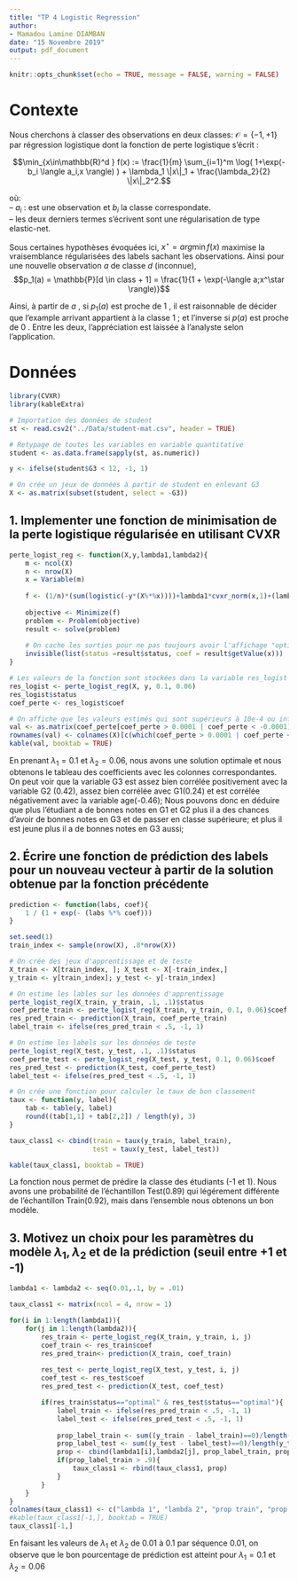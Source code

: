 ```yaml
---
title: "TP 4 Logistic Regression"
author: 
- Mamadou Lamine DIAMBAN
date: "15 Novembre 2019"
output: pdf_document
---
```


```r
knitr::opts_chunk$set(echo = TRUE, message = FALSE, warning = FALSE)
```

# Contexte
Nous cherchons à classer des observations en deux classes: $\mathcal{O} = \{-1 , +1 \}$ par régression logistique dont la fonction de perte logistique s'écrit :

$$\min_{x\in\mathbb{R}^d } f(x) := \frac{1}{m}  \sum_{i=1}^m  \log( 1+\exp(-b_i \langle a_i,x \rangle) ) + \lambda_1 \|x\|_1 + \frac{\lambda_2}{2} \|x\|_2^2.$$

où:  
-- $a_i$ : est une observation et $b_i$  la classe correspondate.  
-- les deux derniers termes s'écrivent sont une régularisation de type elastic-net.  

Sous certaines hypothèses évoquées ici,  $x^\star=arg \min f(x)$  maximise la vraisemblance régularisées des labels sachant les observations. Ainsi pour une nouvelle observation $a$ de classe $d$  (inconnue),
$$p_1(a) = \mathbb{P}[d \in class + 1] = \frac{1}{1 + \exp(-\langle a;x^\star \rangle)}$$

Ainsi, à partir de  $a$ , si  $p_1(a)$  est proche de  1 , il est raisonnable de décider que l'example arrivant appartient à la classe  1 ; et l'inverse si  $p(a)$  est proche de  0 . Entre les deux, l'appréciation est laissée à l'analyste selon l'application.


# Données
```r
library(CVXR)
library(kableExtra)
```

```r
# Importation des données de student
st <- read.csv2("../Data/student-mat.csv", header = TRUE)
```

```r
# Retypage de toutes les variables en variable quantitative
student <- as.data.frame(sapply(st, as.numeric))
```

```r
y <- ifelse(student$G3 < 12, -1, 1)

# On crée un jeux de données à partir de student en enlevant G3
X <- as.matrix(subset(student, select = -G3))
```

## 1. Implementer une fonction de minimisation de la perte logistique régularisée en utilisant CVXR

```r
perte_logist_reg <- function(X,y,lambda1,lambda2){
    m <- ncol(X)
    n <- nrow(X)
    x = Variable(m)
    
    f <- (1/n)*(sum(logistic(-y*(X%*%x))))+lambda1*cvxr_norm(x,1)+(lambda2/2)*cvxr_norm(x,2)^2
    
    objective <- Minimize(f)
    problem <- Problem(objective) 
    result <- solve(problem)
    
    # On cache les sorties pour ne pas toujours avoir l'affichage "optimal"
    invisible(list(status =result$status, coef = result$getValue(x)))
}
```

```r
# Les valeurs de la fonction sont stockées dans la variable res_logist
res_logist <- perte_logist_reg(X, y, 0.1, 0.06)
res_logist$status
coef_perte <- res_logist$coef

# On affiche que les valeurs estimés qui sont supérieurs à 10e-4 ou inférieures à -10e-4
val <- as.matrix(coef_perte[coef_perte > 0.0001 | coef_perte < -0.0001])
rownames(val) <- colnames(X)[c(which(coef_perte > 0.0001 | coef_perte < -0.0001))]
kable(val, booktab = TRUE)
```

En prenant $\lambda_1 = 0.1$ et $\lambda_2 = 0.06$, nous avons une solution optimale et nous obtenons le tableau des coefficients avec les colonnes correspondantes. On peut voir que la variable G3 est assez bien corrélée positivement avec la variable G2 (0.42), assez bien corrélée avec G1(0.24) et est corrélée négativement avec la variable age(-0.46);
Nous pouvons donc en déduire que plus l'étudiant a de bonnes notes en G1 et G2 plus il a des chances d'avoir de bonnes notes en G3 et de passer en classe supérieure; et plus il est jeune plus il a de bonnes notes en G3 aussi;

## 2. Écrire une fonction de prédiction des labels pour un nouveau vecteur à partir de la solution obtenue par la fonction précédente
```r
prediction <- function(labs, coef){
    1 / (1 + exp(- (labs %*% coef)))
}
```

```r
set.seed(1)
train_index <- sample(nrow(X), .8*nrow(X))

# On crée des jeux d'apprentissage et de teste
X_train <- X[train_index, ]; X_test <- X[-train_index,]
y_train <- y[train_index]; y_test <- y[-train_index]

# On estime les lables sur les données d'apprentissage 
perte_logist_reg(X_train, y_train, .1, .1)$status
coef_perte_train <- perte_logist_reg(X_train, y_train, 0.1, 0.06)$coef
res_pred_train <- prediction(X_train, coef_perte_train)
label_train <- ifelse(res_pred_train < .5, -1, 1)

# On estime les labels sur les données de teste
perte_logist_reg(X_test, y_test, .1, .1)$status
coef_perte_test <- perte_logist_reg(X_test, y_test, 0.1, 0.06)$coef
res_pred_test <- prediction(X_test, coef_perte_test)
label_test <- ifelse(res_pred_test < .5, -1, 1)

# On crée une fonction pour calculer le taux de bon classement 
taux <- function(y, label){
    tab <- table(y, label)
    round((tab[1,1] + tab[2,2]) / length(y), 3)
}

taux_class1 <- cbind(train = taux(y_train, label_train),
                     test = taux(y_test, label_test))

kable(taux_class1, booktab = TRUE)
```

La fonction nous permet de prédire la classe des étudiants (-1 et 1). Nous avons une probabilité de l'échantillon Test(0.89) qui légérement différente de l'échantillon Train(0.92), mais dans l'ensemble nous obtenons un bon modèle.

\newpage
## 3. Motivez un choix pour les paramètres du modèle $\lambda_1, \lambda_2$ et de la prédiction (seuil entre +1 et -1)
```r
lambda1 <- lambda2 <- seq(0.01,.1, by = .01)

taux_class1 <- matrix(ncol = 4, nrow = 1)

for(i in 1:length(lambda1)){
    for(j in 1:length(lambda2)){
        res_train <- perte_logist_reg(X_train, y_train, i, j)
        coef_train <- res_train$coef
        res_pred_train<- prediction(X_train, coef_train)
    
        res_test <- perte_logist_reg(X_test, y_test, i, j)
        coef_test <- res_test$coef
        res_pred_test <- prediction(X_test, coef_test)

        if(res_train$status=="optimal" & res_test$status=="optimal"){
            label_train <- ifelse(res_pred_train < .5, -1, 1)
            label_test <- ifelse(res_pred_test < .5, -1, 1)
            
            prop_label_train <- sum((y_train - label_train)==0)/length(y_train)
            prop_label_test <- sum((y_test - label_test)==0)/length(y_test)
            prop <- cbind(lambda1[i],lambda2[j], prop_label_train, prop_label_test)
            if(prop_label_train > .9){
                taux_class1 <- rbind(taux_class1, prop)
            }
        }
    }
}
colnames(taux_class1) <- c("lambda 1", "lambda 2", "prop train", "prop test")
#kable(taux_class1[-1,], booktab = TRUE)
taux_class1[-1,]
```

En faisant les valeurs de $\lambda_1$ et $\lambda_2$ de 0.01 à 0.1 par séquence 0.01, on observe que le bon pourcentage de prédiction est atteint pour $\lambda_1 = 0.1$ et $\lambda_2 = 0.06$